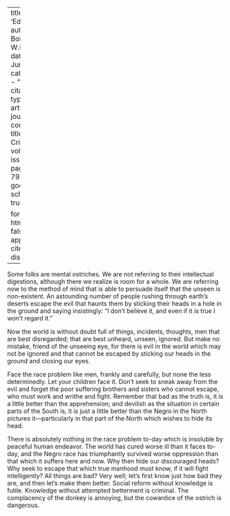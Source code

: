 
---
title: 'Education'
author: Du Bois, W.E.B.
date: Jun. 1913
categories: 
  - ""
citation: 
  type: article-journal
  container-title: The Crisis
  volume: 6
  issue: 2
  page: 78-79
google-scholar: true

format:
  html:
    toc: false
    appendix-cite-as: display
---



Some folks are mental ostriches. We are not referring to their intellectual digestions, although there we realize is room for a whole. We are referring now to the method of mind that is able to persuade itself that the unseen is non-existent. An astounding number of people rushing through earth's deserts escape the evil that haunts them by sticking their heads in a hole in the ground and saying insistingly: "I don't believe it, and even if it is true I won't regard it."

Now the world is without doubt full of things, incidents, thoughts, men that are best disregarded; that are best unheard, unseen, ignored. But make no mistake, friend of the unseeing eye, for there is evil in the world which may not be ignored and that cannot be escaped by sticking our heads in the ground and closing our eyes. 

Face the race problem like men, frankly and carefully, but none the less determinedly. Let your children face it. Don't seek to sneak away from the evil and forget the poor suffering brothers and sisters who cannot escape, who must work and writhe and fight. Remember that bad as the truth is, it is a little better than the apprehension; and devilish as the situation in certain parts of the South is, it is just a little better than the Negro in the North pictures it---particularly in that part of the North which wishes to hide its head. 

There is absolutely nothing in the race problem to-day which is insoluble by peaceful human endeavor. The world has cured worse ill than it faces to-day, and the Negro race has triumphantly survived worse oppression than that which it suffers here and now. Why then hide our discouraged heads? Why seek to escape that which true manhood must know, if it will fight intelligently? All things are bad? Very well; let's first know just how bad they are, and then let's make them better. Social reform without knowledge is futile. Knowledge without attempted betterment is criminal. The complacency of the donkey is annoying, but the cowardice of the ostrich is dangerous. 

